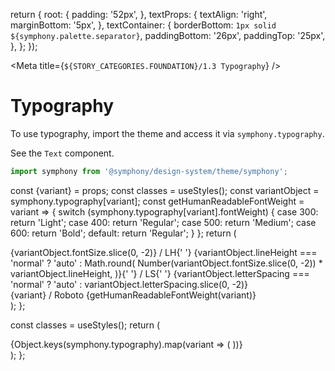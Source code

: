
  return {
    root: {
      padding: '52px',
    },
    textProps: {
      textAlign: 'right',
      marginBottom: '5px',
    },
    textContainer: {
      borderBottom: `1px solid ${symphony.palette.separator}`,
      paddingBottom: '26px',
      paddingTop: '25px',
    },
  };
});

<Meta title={`${STORY_CATEGORIES.FOUNDATION}/1.3 Typography`} />

# Typography

To use typography, import the theme and access it via `symphony.typography`.

See the `Text` component.

```js
import symphony from '@symphony/design-system/theme/symphony';
```

  const {variant} = props;
  const classes = useStyles();
  const variantObject = symphony.typography[variant];
  const getHumanReadableFontWeight = variant => {
    switch (symphony.typography[variant].fontWeight) {
      case 300:
        return 'Light';
      case 400:
        return 'Regular';
      case 500:
        return 'Medium';
      case 600:
        return 'Bold';
      default:
        return 'Regular';
    }
  };
  return (
    <div className={classes.textContainer}>
      <div className={classes.textProps}>
        <Text variant="h6">
          {variantObject.fontSize.slice(0, -2)} / LH{' '}
          {variantObject.lineHeight === 'normal'
            ? 'auto'
            : Math.round(
                Number(variantObject.fontSize.slice(0, -2)) *
                  variantObject.lineHeight,
              )}{' '}
          / LS{' '}
          {variantObject.letterSpacing === 'normal'
            ? 'auto'
            : variantObject.letterSpacing.slice(0, -2)}
        </Text>
      </div>
      <div>
        <Text variant={variant}>
          {variant} / Roboto {getHumanReadableFontWeight(variant)}
        </Text>
      </div>
    </div>
  );
};

  const classes = useStyles();
  return (
    <div className={classes.root}>
      {Object.keys(symphony.typography).map(variant => (
        <TypographyBlock key={variant} variant={variant} />
      ))}
    </div>
  );
};

<TypographyRoot />

